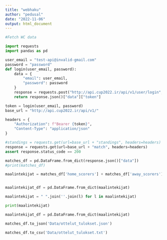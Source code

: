 ```yaml
---
title: "webhaku"
author: "pedusal"
date: "2022-11-06"
output: html_document
---
```


```python
#Fetch WC data

import requests
import pandas as pd

user_email = "test-api@invalid-gmail.com"
password = "password"
def login(user_email, password):
    data = {
        "email": user_email,
        "password": password
    }
    response = requests.post("http://api.cup2022.ir/api/v1/user/login", json=data)
    return response.json()["data"]["token"]

token = login(user_email, password)
base_url = "http://api.cup2022.ir/api/v1/"

headers = {
    "Authorization": f"Bearer {token}",
    "Content-Type": "application/json"
}

#standings = requests.get(url=base_url + "standings", headers=headers)
response = requests.get(url=base_url + "match", headers=headers)
assert response.status_code == 200

matches_df = pd.DataFrame.from_dict(response.json()["data"])
#print(matches_df)

```

```python
maalintekijat = matches_df['home_scorers'] + matches_df['away_scorers']


maalintekijat_df = pd.DataFrame.from_dict(maalintekijat)

maalintekijat = " ".join(''.join(l) for l in maalintekijat)

print(maalintekijat)

maalintekijat_df = pd.DataFrame.from_dict(maalintekijat)

```




```python

matches_df.to_json('Data/ottelut_tulokset.json')

matches_df.to_csv('Data/ottelut_tulokset.txt')
```


